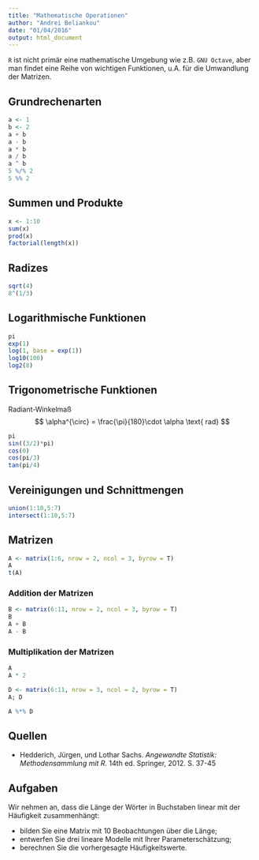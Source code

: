 ```yaml
---
title: "Mathematische Operationen"
author: "Andrei Beliankou"
date: "01/04/2016"
output: html_document
---
```


`R` ist nicht primär eine mathematische Umgebung wie z.B. `GNU Octave`, aber man findet eine Reihe von
wichtigen Funktionen, u.A. für die Umwandlung der Matrizen.

## Grundrechenarten
```r
a <- 1
b <- 2
a + b
a - b
a * b
a / b
a ^ b
5 %/% 2
5 %% 2
```

## Summen und Produkte
```r
x <- 1:10
sum(x)
prod(x)
factorial(length(x))
```

## Radizes 
```r
sqrt(4)
8^(1/3)
```

## Logarithmische Funktionen
```r
pi
exp(1)
log(1, base = exp(1))
log10(100)
log2(8)
```

## Trigonometrische Funktionen
Radiant-Winkelmaß
$$
  \alpha^{\circ} = \frac{\pi}{180}\cdot \alpha \text{ rad} 
$$
```r
pi
sin((3/2)*pi)
cos(0)
cos(pi/3)
tan(pi/4)
```


## Vereinigungen und Schnittmengen
```r
union(1:10,5:7)
intersect(1:10,5:7)
```

## Matrizen
```r
A <- matrix(1:6, nrow = 2, ncol = 3, byrow = T)
A
t(A)
```

### Addition der Matrizen
```r
B <- matrix(6:11, nrow = 2, ncol = 3, byrow = T)
B
A + B
A - B
```

### Multiplikation der Matrizen
```r
A
A * 2

D <- matrix(6:11, nrow = 3, ncol = 2, byrow = T)
A; D

A %*% D
```

## Quellen

- Hedderich, Jürgen, und Lothar Sachs. _Angewandte Statistik: Methodensammlung mit R._ 14th ed. Springer, 2012. S. 37-45

## Aufgaben

Wir nehmen an, dass die Länge der Wörter in Buchstaben linear mit der Häufigkeit zusammenhängt:

- bilden Sie eine Matrix mit 10 Beobachtungen über die Länge;
- entwerfen Sie drei lineare Modelle mit Ihrer Parameterschätzung;
- berechnen Sie die vorhergesagte Häufigkeitswerte.
